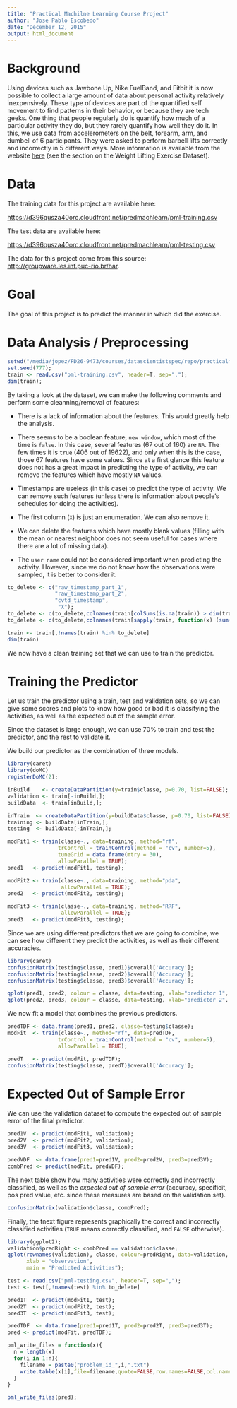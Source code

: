 ```yaml
---
title: "Practical Machilne Learning Course Project"
author: "Jose Pablo Escobedo"
date: "December 12, 2015"
output: html_document
---
```


# Background

Using devices such as Jawbone Up, Nike FuelBand, and Fitbit it is now possible to collect a large amount of data about personal activity relatively inexpensively. These type of devices are part of the quantified self movement to find patterns in their behavior, or because they are tech geeks. 
One thing that people regularly do is quantify how much of a particular activity they do, but they rarely quantify how well they do it. 
In this, we use data from accelerometers on the belt, forearm, arm, and dumbell of 6 participants. They were asked to perform barbell lifts correctly and incorrectly in 5 different ways. More information is available from the website [here](http://groupware.les.inf.puc-rio.br/har) (see the section on the Weight Lifting Exercise Dataset). 

# Data

The training data for this project are available here: 

[https://d396qusza40orc.cloudfront.net/predmachlearn/pml-training.csv](https://d396qusza40orc.cloudfront.net/predmachlearn/pml-training.csv)

The test data are available here: 

[https://d396qusza40orc.cloudfront.net/predmachlearn/pml-testing.csv](https://d396qusza40orc.cloudfront.net/predmachlearn/pml-testing.csv)

The data for this project come from this source: [http://groupware.les.inf.puc-rio.br/har](http://groupware.les.inf.puc-rio.br/har). 

# Goal

The goal of this project is to predict the manner in which  did the exercise.

# Data Analysis / Preprocessing

<!-- setwd("C:/Users/jpablo/Work/projects/ML/courses/repo/practicalmachinelearning")
train <- train[sample(nrow(train), 800), ]
-->

```r
setwd("/media/jopez/FD26-9473/courses/datascientistspec/repo/practicalmachinelearning");
set.seed(777);
train <- read.csv("pml-training.csv", header=T, sep=",");
dim(train);
```

By taking a look at the dataset, we can make the following comments and perform some cleanning/removal of features:

* There is a lack of information about the features. This would greatly help the analysis.

* There seems to be a boolean feature, `new window`, which most of the time is `false`. In this case, several features (67 out of 160) are `NA`. The few times it is `true` (406 out of 19622), and only when this is the case, those 67 features have some values. Since at a first glance this feature does not has a great impact in predicting the type of activity, we can remove the features which have mostly `NA` values.

* Timestamps are useless (in this case) to predict the type of activity. We can remove such features (unless there is information about people's schedules for doing the activities).

* The first column (`X`) is just an enumeration. We can also remove it.

* We can delete the features which have mostly blank values (filling with the mean or nearest neighbor does not seem useful for cases where there are a lot of missing data).

* The `user name` could not be considered important when predicting the activity. However, since we do not know how the observations were sampled, it is better to consider it.

```r
to_delete <- c("raw_timestamp_part_1",
               "raw_timestamp_part_2",
               "cvtd_timestamp",
                "X");
to_delete <- c(to_delete,colnames(train[colSums(is.na(train)) > dim(train)[1]/2]));
to_delete <- c(to_delete,colnames(train[sapply(train, function(x) (sum(x=="", na.rm = TRUE) > length(x)/2))]))

train <- train[,!names(train) %in% to_delete]
dim(train)
```

We now have a clean training set that we can use to train the predictor.

<!--

length(colnames(train)[colSums(is.na(train)) > dim(train)[1]/2]);
train <- train[colSums(is.na(train)) <= dim(train)[1]/2];

* Timestamps are useless (in this case) to predict the type of activity. We can remove such features.

train <- subset(train,select=-c(raw_timestamp_part_1,raw_timestamp_part_2,cvtd_timestamp))

* The first column is just an enumeration.

train <- subset(train,select=-c(X))

* The `user name` is not useful to predict the type of activity (We will need to do the same preprocessing on the test set).

train <- subset(train,select=-c(user_name))

* We can delete the features which have mostly blank values.

train <- train[sapply(train, function(x) sum(x=="") <= dim(train)[1]/2)]

We now have a clean training set that we can use to train our predictor.

dim(train)
```
-->

# Training the Predictor

Let us train the predictor using a train, test and validation sets, so we can give some scores and plots to know how good or bad it is classifying the activities, as well as the expected out of the sample error.

Since the dataset is large enough, we can use 70% to train and test the predictor, and the rest to validate it.  

We build our predictor as the combination of three models.

```r
library(caret)
library(doMC)
registerDoMC(2);

inBuild    <- createDataPartition(y=train$classe, p=0.70, list=FALSE);
validation <- train[-inBuild,];
buildData  <- train[inBuild,];

inTrain  <- createDataPartition(y=buildData$classe, p=0.70, list=FALSE);
training <- buildData[inTrain,];
testing  <- buildData[-inTrain,];

modFit1 <- train(classe~., data=training, method="rf",
                trControl = trainControl(method = "cv", number=5),
                tuneGrid = data.frame(mtry = 30),
                allowParallel = TRUE);
pred1   <- predict(modFit1, testing);

modFit2 <- train(classe~., data=training, method="pda",
                 allowParallel = TRUE); 
pred2   <- predict(modFit2, testing);

modFit3 <- train(classe~., data=training, method="RRF",
                 allowParallel = TRUE); 
pred3   <- predict(modFit3, testing);
```

Since we are using different predictors that we are going to combine, we can see how different they predict the activities, as well as their different accuracies.

```r
library(caret)
confusionMatrix(testing$classe, pred1)$overall['Accuracy'];
confusionMatrix(testing$classe, pred2)$overall['Accuracy'];
confusionMatrix(testing$classe, pred3)$overall['Accuracy'];
```

```r
qplot(pred1, pred2, colour = classe, data=testing, xlab="predictor 1", ylab="predictor 2", main="Different Predictors Classification (1)");
qplot(pred2, pred3, colour = classe, data=testing, xlab="predictor 2", ylab="predictor 3", main="Different Predictors Classification (2)");
```

We now fit a model that combines the previous predictors.

```r
predTDF <- data.frame(pred1, pred2, classe=testing$classe);
modFit  <- train(classe~., method="rf", data=predTDF,
                trControl = trainControl(method = "cv", number=5),
                allowParallel = TRUE);

predT   <- predict(modFit, predTDF);
confusionMatrix(testing$classe, predT)$overall['Accuracy'];
```

<!--
We can now see the reported scores.

`d``{r}
print(modFit);
print(modFit$finalModel);
`d``

Finally, we can use the testing dataset to evaluate or predictor.

`d``{r}
pred              <- predict(modFit, testing);
testing$predRight <- pred == testing$classe; 
`d``

The next table show how many activities were correctly and incorrectly classified.

`d``{r}
table(pred, testing$classe);
confusionMatrix(pred, testing$classe);
`d``

The next figure represents graphically the correct and incorrectly classified activities.

`d``{r fig.width=11, fig.height=9}
library(ggplot2);
qplot(rownames(testing), classe, colour=predRight, data=testing,  
      main = "Predicted values");
`d``

-->

# Expected Out of Sample Error

We can use the validation dataset to compute the expected out of sample error of the final predictor.

```r
pred1V  <- predict(modFit1, validation);
pred2V  <- predict(modFit2, validation);
pred3V  <- predict(modFit3, validation);

predVDF  <- data.frame(pred1=pred1V, pred2=pred2V, pred3=pred3V);
combPred <- predict(modFit, predVDF); 
```

The next table show how many activities were correctly and incorrectly classified, as well as the *expected out of sample error* (accuracy, specificit, pos pred value, etc. since these measures are based on the validation set).

```r
confusionMatrix(validation$classe, combPred);
```

Finally, the tnext figure represents graphically the correct and incorrectly classified activities (`TRUE` means correctly classified, and `FALSE` otherwise).

```r
library(ggplot2);
validation$predRight <- combPred == validation$classe; 
qplot(rownames(validation), classe, colour=predRight, data=validation,
      xlab = "observation",
      main = "Predicted Activities");
```

```r
test <- read.csv("pml-testing.csv", header=T, sep=",");
test <- test[,!names(test) %in% to_delete]

pred1T  <- predict(modFit1, test);
pred2T  <- predict(modFit2, test);
pred3T  <- predict(modFit3, test);

predTDF  <- data.frame(pred1=pred1T, pred2=pred2T, pred3=pred3T);
pred <- predict(modFit, predTDF); 

pml_write_files = function(x){
  n = length(x)
  for(i in 1:n){
    filename = paste0("problem_id_",i,".txt")
    write.table(x[i],file=filename,quote=FALSE,row.names=FALSE,col.names=FALSE)
  }
}

pml_write_files(pred);
```